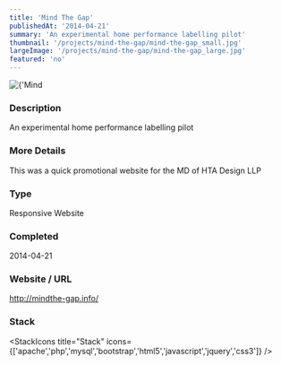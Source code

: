 ```yaml
---
title: 'Mind The Gap'
publishedAt: '2014-04-21'
summary: 'An experimental home performance labelling pilot'
thumbnail: '/projects/mind-the-gap/mind-the-gap_small.jpg'
largeImage: '/projects/mind-the-gap/mind-the-gap_large.jpg'
featured: 'no'
---
```


<div className="relative w-full h-[400px] sm:h-[600px] md:h-[760px] lg:h-[920px]">
  <Image
    alt={'Mind The Gap'}
    src={'/projects/mind-the-gap/mind-the-gap.jpg'}
    sizes="(max-width: 640px) 100%, 100%"
    fill={true}
    priority
    style={{
      objectFit: 'contain'
    }}
  />
</div>

### Description

An experimental home performance labelling pilot

### More Details

This was a quick promotional website for the MD of HTA Design LLP

### Type

Responsive Website


### Completed
2014-04-21

### Website / URL
http://mindthe-gap.info/


### Stack

<StackIcons
  title="Stack"
  icons={['apache','php','mysql','bootstrap','html5','javascript','jquery','css3']}
  />
